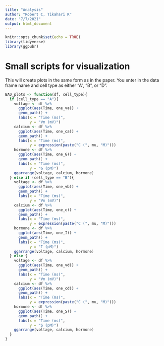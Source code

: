 ```yaml
---
title: "Analysis"
author: "Robert C, Tikahari K"
date: "7/7/2021"
output: html_document
---
```


```r
knitr::opts_chunk$set(echo = TRUE)
library(tidyverse)
library(ggpubr)
```

# Small scripts for visualization

This will create plots in the same form as in the paper. You enter in the data frame name and cell type as either "A", "B", or "D".

```r
BAD_plots <- function(df, cell_type){
  if (cell_type == "A"){
    voltage <- df %>% 
      ggplot(aes(Time, one_va)) +
      geom_path() +
      labs(x = "Time (ms)",
           y = "Vm (mV)")
    calcium <- df %>% 
      ggplot(aes(Time, one_ca)) +
      geom_path() +
      labs(x = "Time (ms)",
           y = expression(paste("C (", mu, "M)")))
    hormone <- df %>% 
      ggplot(aes(Time, one_G)) +
      geom_path() +
      labs(x = "Time (ms)",
           y = "G (pM)")
    ggarrange(voltage, calcium, hormone)
  } else if (cell_type == "B"){
    voltage <- df %>% 
      ggplot(aes(Time, one_vb)) +
      geom_path() +
      labs(x = "Time (ms)",
           y = "Vm (mV)")
    calcium <- df %>% 
      ggplot(aes(Time, one_c)) +
      geom_path() +
      labs(x = "Time (ms)",
           y = expression(paste("C (", mu, "M)")))
    hormone <- df %>% 
      ggplot(aes(Time, one_I)) +
      geom_path() +
      labs(x = "Time (ms)",
           y = "I (pM)")
    ggarrange(voltage, calcium, hormone)
  } else {
    voltage <- df %>% 
      ggplot(aes(Time, one_vd)) +
      geom_path() +
      labs(x = "Time (ms)",
           y = "Vm (mV)")
    calcium <- df %>% 
      ggplot(aes(Time, one_cd)) +
      geom_path() +
      labs(x = "Time (ms)",
           y = expression(paste("C (", mu, "M)")))
    hormone <- df %>% 
      ggplot(aes(Time, one_S)) +
      geom_path() +
      labs(x = "Time (ms)",
           y = "S (pM)")
    ggarrange(voltage, calcium, hormone)
  }
}
```



